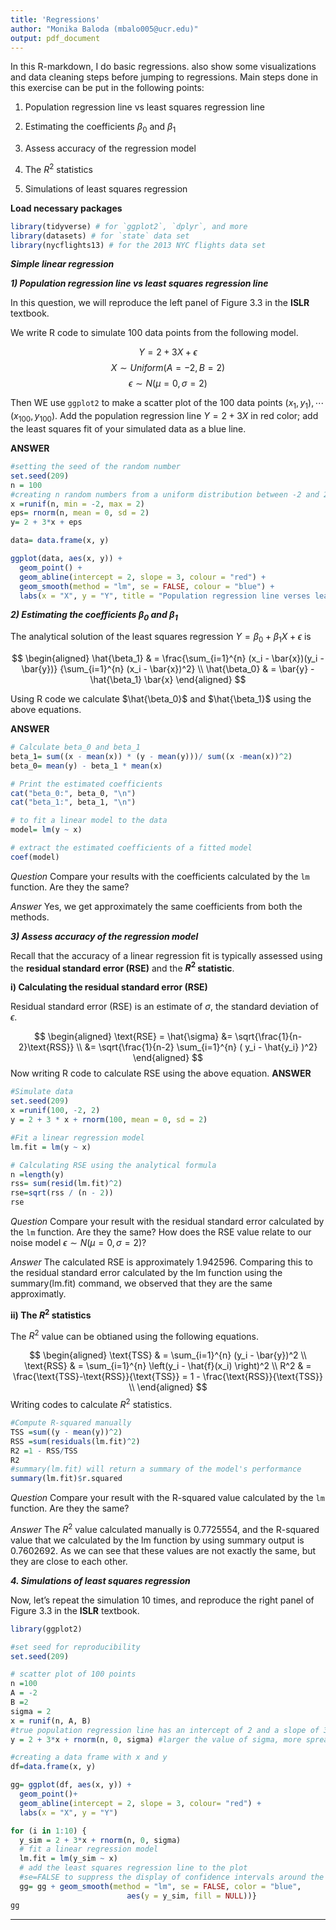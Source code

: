 ---
title: 'Regressions'
author: "Monika Baloda (mbalo005@ucr.edu)"
output: pdf_document
---


In this R-markdown, I do basic regressions.  also show some visualizations and data cleaning steps before jumping to regressions. 
Main steps done in this exercise can be put in the following points: 

  1.  Population regression line vs least squares regression line
  
  
  2.  Estimating the coefficients $\beta_0$ and $\beta_1$ 
  
  
  3.  Assess accuracy of the regression model
  
  
  4.  The $R^2$ statistics
  
  
  5. Simulations of least squares regression



**Load necessary packages**
```{r, collapse=T,warning=FALSE}
library(tidyverse) # for `ggplot2`, `dplyr`, and more
library(datasets) # for `state` data set
library(nycflights13) # for the 2013 NYC flights data set
```


***Simple linear regression***

***1) Population regression line vs least squares regression line***

In this question, we will reproduce the left panel of Figure 3.3 in the **ISLR** textbook.

We write R code to simulate 100 data points from the following model.

$$Y=2+3X+\epsilon$$
$$X \sim Uniform(A=-2, B=2)$$
$$\epsilon \sim N(\mu=0, \sigma=2)$$

Then WE use `ggplot2` to make a scatter plot of the 100 data points $(x_1,y_1), \cdots (x_{100},y_{100})$. Add the population regression line $Y=2+3X$ in red color; add the least squares fit of your simulated data as a blue line. 

**ANSWER**
```{r, collapse=T}
#setting the seed of the random number
set.seed(209)
n = 100
#creating n random numbers from a uniform distribution between -2 and 2
x =runif(n, min = -2, max = 2)
eps= rnorm(n, mean = 0, sd = 2)
y= 2 + 3*x + eps

data= data.frame(x, y)

ggplot(data, aes(x, y)) +
  geom_point() +
  geom_abline(intercept = 2, slope = 3, colour = "red") +
  geom_smooth(method = "lm", se = FALSE, colour = "blue") +
  labs(x = "X", y = "Y", title = "Population regression line verses least square regression line")
```


***2) Estimating the coefficients $\beta_0$ and $\beta_1$***

The analytical solution of the least squares regression $Y = \beta_0 + \beta_1 X + \epsilon$ is

$$ 
\begin{aligned}
 \hat{\beta_1} & = 
 \frac{\sum_{i=1}^{n} (x_i - \bar{x})(y_i - \bar{y})}
 {\sum_{i=1}^{n} (x_i - \bar{x})^2} \\
 \hat{\beta_0} & = \bar{y} - \hat{\beta_1} \bar{x}
\end{aligned} 
$$

Using R code we calculate $\hat{\beta_0}$ and $\hat{\beta_1}$ using the above equations. 

**ANSWER**
```{r, collapse=T}
# Calculate beta_0 and beta_1
beta_1= sum((x - mean(x)) * (y - mean(y)))/ sum((x -mean(x))^2)
beta_0= mean(y) - beta_1 * mean(x)

# Print the estimated coefficients
cat("beta_0:", beta_0, "\n")
cat("beta_1:", beta_1, "\n")

# to fit a linear model to the data
model= lm(y ~ x)

# extract the estimated coefficients of a fitted model
coef(model)
```

_Question_ Compare your results with the coefficients calculated by the `lm` function. Are they the same?

_Answer_ Yes, we get approximately the same coefficients from both the methods.


***3) Assess accuracy of the regression model***

Recall that the accuracy of a linear regression fit is typically assessed using the **residual standard error (RSE)** and the **$R^2$ statistic**.

**i) Calculating the residual standard error (RSE)**

Residual standard error (RSE) is an estimate of $\sigma$, the standard deviation of $\epsilon$.

$$
\begin{aligned}
\text{RSE} = \hat{\sigma} &= \sqrt{\frac{1}{n-2}\text{RSS}} \\
&= \sqrt{\frac{1}{n-2} \sum_{i=1}^{n} ( y_i - \hat{y_i} )^2} 
\end{aligned}
$$ 
Now writing R code to calculate RSE using the above equation. 
**ANSWER**
```{r, collapse=T}
#Simulate data
set.seed(209)
x =runif(100, -2, 2)
y = 2 + 3 * x + rnorm(100, mean = 0, sd = 2)

#Fit a linear regression model
lm.fit = lm(y ~ x)

# Calculating RSE using the analytical formula
n =length(y)
rss= sum(resid(lm.fit)^2)
rse=sqrt(rss / (n - 2))
rse

```

_Question_ Compare your result with the residual standard error calculated by the `lm` function. Are they the same? How does the RSE value relate to our noise model $\epsilon \sim N(\mu=0, \sigma=2)$?

_Answer_ The calculated RSE is approximately 1.942596. Comparing this to the residual standard error calculated by the lm function using the summary(lm.fit) command, we observed that they are the same approximatly.


**ii) The $R^2$ statistics**

The $R^2$ value can be obtianed using the following equations.

$$
\begin{aligned}
\text{TSS} & = \sum_{i=1}^{n} (y_i - \bar{y})^2 \\
\text{RSS} & = \sum_{i=1}^{n} \left(y_i - \hat{f}(x_i) \right)^2 \\
R^2 & = \frac{\text{TSS}-\text{RSS}}{\text{TSS}} = 1 - \frac{\text{RSS}}{\text{TSS}} \\
\end{aligned}
$$
Writing codes to calculate $R^2$ statistics. 
```{r, collapse=T}
#Compute R-squared manually
TSS =sum((y - mean(y))^2)
RSS =sum(residuals(lm.fit)^2)
R2 =1 - RSS/TSS
R2
#summary(lm.fit) will return a summary of the model's performance
summary(lm.fit)$r.squared
```

_Question_ Compare your result with the R-squared value calculated by the `lm` function. Are they the same? 


_Answer_ The $R^2$ value calculated manually is 0.7725554, and the R-squared value that we calculated by the lm function by using summary output is 0.7602692. As we can see that these values are not exactly the same, but they are close to each other.


***4. Simulations of least squares regression***

Now, let's repeat the simulation 10 times, and reproduce the right panel of Figure 3.3 in the **ISLR** textbook.
```{r, collapse=T}
library(ggplot2)

#set seed for reproducibility
set.seed(209)

# scatter plot of 100 points
n =100
A = -2
B =2
sigma = 2
x = runif(n, A, B)
#true population regression line has an intercept of 2 and a slope of 3
y = 2 + 3*x + rnorm(n, 0, sigma) #larger the value of sigma, more spread out the noise values will be

#creating a data frame with x and y
df=data.frame(x, y)

gg= ggplot(df, aes(x, y)) +
  geom_point()+
  geom_abline(intercept = 2, slope = 3, colour= "red") +
  labs(x = "X", y = "Y")

for (i in 1:10) {
  y_sim = 2 + 3*x + rnorm(n, 0, sigma)
  # fit a linear regression model
  lm.fit = lm(y_sim ~ x)
  # add the least squares regression line to the plot
  #se=FALSE to suppress the display of confidence intervals around the lines
  gg= gg + geom_smooth(method = "lm", se = FALSE, color = "blue",
                          aes(y = y_sim, fill = NULL))}
gg  


```
***